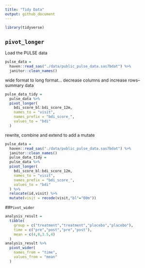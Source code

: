 ```yaml
---
title: "Tidy Data"
output: github_document
---
```

```r
library(tidyverse)
```

## `pivot_longer`

Load the PULSE data

```r
pulse_data = 
  haven::read_sas("./data/public_pulse_data.sas7bdat") %>%
  janitor::clean_names()
```

wide format to long format...
decrease columns and increase rows--summary data

```r
pulse_data_tidy = 
  pulse_data %>%
  pivot_longer(
    bdi_score_bl:bdi_score_12m,
    names_to = "visit",
    names_prefix = "bdi_score_",
    values_to = "bdi"
  )
```

rewrite, combine and extend to add a mutate 
```r
pulse_data = 
  haven::read_sas("./data/public_pulse_data.sas7bdat") %>%
  janitor::clean_names()
  pulse_data_tidy = 
  pulse_data %>%
  pivot_longer(
    bdi_score_bl:bdi_score_12m,
    names_to = "visit",
    names_prefix = "bdi_score_",
    values_to = "bdi"
  ) %>%
  relocate(id,visit) %>%
  mutate(visit = recode(visit,"bl"="00m"))
```

##`Pivot_wider`
```r
analysis_result =
  tibble(
    group = c("treatment","treatment","placebo","placebo"),
    time = c("pre","post","pre","post"),
    mean = c(4,8,3.5,4)
  )
analysis_result %>%
  pivot_wider(
    names_from = "time",
    values_from = "mean"
  )
```

